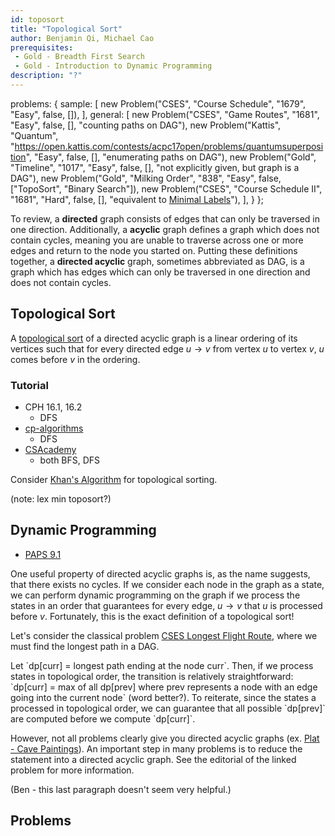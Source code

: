 ```yaml
---
id: toposort
title: "Topological Sort"
author: Benjamin Qi, Michael Cao
prerequisites: 
 - Gold - Breadth First Search
 - Gold - Introduction to Dynamic Programming
description: "?"
---
```



  problems: {
    sample: [
      new Problem("CSES", "Course Schedule", "1679", "Easy", false, []),
    ],
    general: [
      new Problem("CSES", "Game Routes", "1681", "Easy", false, [], "counting paths on DAG"),
      new Problem("Kattis", "Quantum", "https://open.kattis.com/contests/acpc17open/problems/quantumsuperposition", "Easy", false, [], "enumerating paths on DAG"),
      new Problem("Gold", "Timeline", "1017", "Easy", false, [], "not explicitly given, but graph is a DAG"),
      new Problem("Gold", "Milking Order", "838", "Easy", false, ["TopoSort", "Binary Search"]),
      new Problem("CSES", "Course Schedule II", "1681", "Hard", false, [], "equivalent to [Minimal Labels](https://codeforces.com/contest/825/problem/E)"),
    ],
  }
};

To review, a **directed** graph consists of edges that can only be traversed in one direction. Additionally, a **acyclic** graph defines a graph which does not contain cycles, meaning you are unable to traverse across one or more edges and return to the node you started on. Putting these definitions together, a **directed acyclic** graph, sometimes abbreviated as DAG, is a graph which has edges which can only be traversed in one direction and does not contain cycles. 

## Topological Sort

<problems-list problems={metadata.problems.sample} />

A [topological sort](https://en.wikipedia.org/wiki/Topological_sorting) of a directed acyclic graph is a linear ordering of its vertices such that for every directed edge $u\to v$ from vertex $u$ to vertex $v$, $u$ comes before $v$ in the ordering. 

### Tutorial

 - CPH 16.1, 16.2
   - DFS
 - [cp-algorithms](https://cp-algorithms.com/graph/topological-sort.html)
   - DFS
 - [CSAcademy](https://csacademy.com/lesson/topological_sorting)
   - both BFS, DFS
   
Consider [Khan's Algorithm](https://en.wikipedia.org/wiki/Topological_sorting#Kahn's_algorithm) for topological sorting.

(note: lex min toposort?)

## Dynamic Programming

 - [PAPS 9.1](https://www.csc.kth.se/~jsannemo/slask/main.pdf)

One useful property of directed acyclic graphs is, as the name suggests, that there exists no cycles. If we consider each node in the graph as a state, we can perform dynamic programming on the graph if we process the states in an order that guarantees for every edge, $u\to v$ that $u$ is processed before $v$. Fortunately, this is the exact definition of a topological sort!

Let's consider the classical problem [CSES Longest Flight Route](https://cses.fi/problemset/task/1680), where we must find the longest path in a DAG.

<spoiler title="Solution">
Let `dp[curr] = longest path ending at the node curr`. Then, if we process states in topological order, the transition is relatively straightforward: `dp[curr] = max of all dp[prev] where prev represents a node with an edge going into the current node` (word better?). To reiterate, since the states a processed in topological order, we can guarantee that all possible `dp[prev]` are computed before we compute `dp[curr]`.
</spoiler>

However, not all problems clearly give you directed acyclic graphs (ex. [Plat - Cave Paintings](http://usaco.org/index.php?page=viewproblem2&cpid=996)). An important step in many problems is to reduce the statement into a directed acyclic graph. See the editorial of the linked problem for more information.

(Ben - this last paragraph doesn't seem very helpful.)

## Problems

<problems-list problems={metadata.problems.general} />